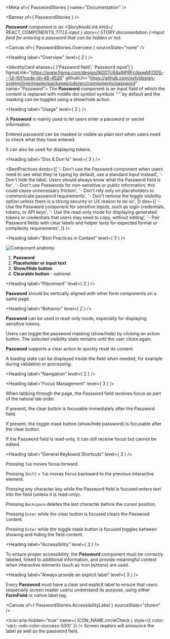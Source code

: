 
<Meta of={ PasswordStories } name="Documentation" />

<Banner of={ PasswordStories } />

_**Password** component is an <StorybookLink kind={ REACT_COMPONENTS_TITLE.input } story={ STORY.documentation }>Input</StorybookLink> field for entering a password that can be hidden or not._

<Canvas of={ PasswordStories.Overview } sourceState="none" />

<Heading label="Overview" level={ 2 } />

<IdentityCard aliases={ ['Password field', 'Password input'] }
              figmaLink="https://www.figma.com/design/9jDDTcR4a9jPRFcdjawAlf/ODS---UI-Kit?node-id=48-4526"
              githubUrl="https://github.com/ovh/design-system/tree/master/packages/ods/src/components/password"
              name="Password">
  The **Password** component is an Input field of which the content is replaced with middle dot symbol symbols "·" by default and
  the masking can be toggled using a show/hide action.
</IdentityCard>

<Heading label="Usage" level={ 2 } />

A **Password** is mainly used to let users enter a password or secret information.

Entered password can be masked or visible as plain text when users need to check what they have entered.

It can also be used for displaying tokens.

<Heading label="Dos & Don'ts" level={ 3 } />

<BestPractices
  donts={[
    '- Don\'t use the Password component when users need to see what they\'re typing by default, use a standard Input instead',
    '- Don\'t hide the label. Users should always know what the Password field is for',
    '- Don\'t use Passwords for non-sensitive or public information; this could cause unnecessary friction',
    '- Don\'t rely only on placeholders to communicate password requirements',
    '- Don\'t remove the toggle visibility option unless there is a strong security or UX reason to do so',
  ]}
  dos={[
    '- Use the Password component for sensitive inputs, such as login credentials, tokens, or API keys',
    '- Use the read-only mode for displaying generated tokens or credentials that users may need to copy, without editing',
    '- Pair Password fields with clear labels and helper texts for expected format or complexity requirements',
  ]}
/>

<Heading label="Best Practices in Context" level={ 3 } />

![Component anatomy](components/password/anatomy.png "Component anatomy")

1. **Password**
2. **Placeholder or input text**
3. **Show/Hide button**
4. **Clearable button** - optional

<Heading label="Placement" level={ 2 } />

**Password** should be vertically aligned with other form components on a same page.

<Heading label="Behavior" level={ 2 } />

**Password** can be used in read-only mode, especially for displaying sensitive tokens.

Users can toggle the password masking (show/hide) by clicking an action button. The selected visibility state remains until the user clicks again.

**Password** supports a clear action to quickly reset its content.

A loading state can be displayed inside the field when needed, for example during validation or processing.

<Heading label="Navigation" level={ 2 } />

<Heading label="Focus Management" level={ 3 } />

When tabbing through the page, the Password field receives focus as part of the natural tab order.

If present, the clear button is focusable immediately after the Password field.

If present, the toggle mask button (show/hide password) is focusable after the clear button.

If the Password field is read-only, it can still receive focus but cannot be edited.

<Heading label="General Keyboard Shortcuts" level={ 3 } />

Pressing `Tab` moves focus forward.

Pressing `Shift` + `Tab` moves focus backward to the previous interactive element.

Pressing any character key while the Password field is focused enters text into the field (unless it is read-only).

Pressing `Backspace` deletes the last character before the cursor position.

Pressing `Enter` while the clear button is focused clears the Password content.

Pressing `Enter` while the toggle mask button is focused toggles between showing and hiding the field content.

<Heading label="Accessibility" level={ 2 } />

To ensure proper accessibility, the **Password** component must be correctly labeled, linked to additional information, and provide meaningful context when interactive elements (such as icon buttons) are used.

<Heading label="Always provide an explicit label" level={ 3 } />

Every **Password** must have a clear and explicit label to ensure that users (especially screen reader users) understand its purpose,
using either **FormField** or native label tag.

<Canvas of={ PasswordStories.AccessibilityLabel } sourceState="shown" />

<Icon aria-hidden="true"
      name={ ICON_NAME.circleCheck }
      style={{ color: 'var(--ods-color-success-500)' }} /> Screen readers will announce the label as well as the password field.
